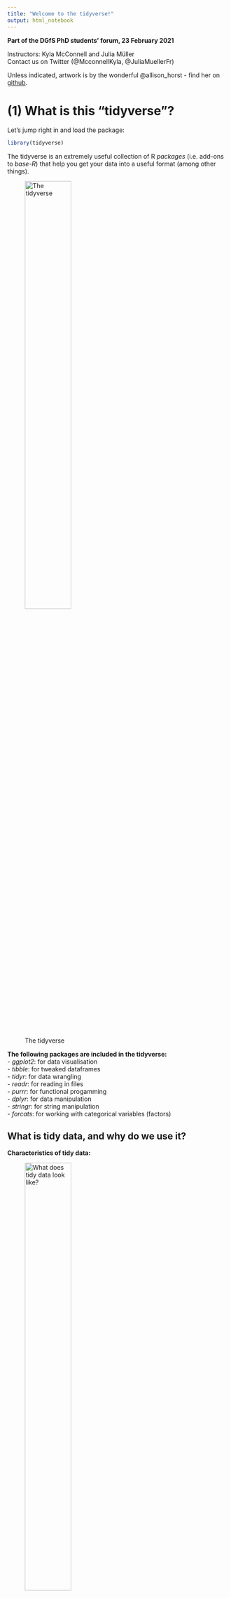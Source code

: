 ```yaml
---
title: "Welcome to the tidyverse!"
output: html_notebook
---
```


**Part of the DGfS PhD students' forum, 23 February 2021**

Instructors: Kyla McConnell and Julia Müller  
Contact us on Twitter (@McconnellKyla, @JuliaMuellerFr)  

Unless indicated, artwork is by the wonderful @allison_horst - find her on [github](https://github.com/allisonhorst/stats-illustrations).


# (1) What is this "tidyverse"?

Let's jump right in and load the package:
```r
library(tidyverse)
```

The tidyverse is an extremely useful collection of R *packages* (i.e. add-ons to *base-R*) that help you get your data into a useful format (among other things).

![The tidyverse](img/tidyverse_celestial.png){width=50%}

**The following packages are included in the tidyverse:**  
- *ggplot2*: for data visualisation  
- *tibble*: for tweaked dataframes  
- *tidyr*: for data wrangling  
- *readr*: for reading in files  
- *purrr*: for functional progamming  
- *dplyr*: for data manipulation  
- *stringr*: for string manipulation  
- *forcats*: for working with categorical variables (factors) 


## What is tidy data, and why do we use it?

**Characteristics of tidy data:**  

![What does tidy data look like?](img/tidydata_1.jpg){width=50%}

**Why this format?**  
- a lot of wrangling commands are based on the assumption that your data is tidy 
- is expected for many statistical models
- works best for plotting 
- "Tidy datasets are all alike, but every messy dataset is messy in its own way" Hadley Wickham

![Why use tidy data?](img/tidydata_3.jpg){width=50%}


# (2) Communicating with R

## Understanding warnings and errors
R will often "talk" to you when you're running code. For example, when you install a package, it'll tell you e.g. where it is downloading a package from, and when it's done. Similarly, when you loaded the tidyverse collection of packages, R listed them all. That's nothing to worry about!

When there's a mistake in the code (e.g. misspelling a variable name, forgetting to close quotation marks or brackets), R will give an *error* and be unable to run the line. The error message will give you important information about what went wrong.
```r
hello <- "hi"
Hello
```

In contrast, *warnings* are shown when R thinks there could be an issue with your code or input, but it still runs the line. R is generally just telling you that you MIGHT be making a logical error, not that the code is impossible.

```r
c(1, 2, 3) + c(1, 2)
```


## Reading function documentation
We'll get to know a number of R *functions* today. These functions can take one or more `arguments`. As an example, let's try out the `say()` function from the cowsay package.

First, (install and) load the cowsay package:
```r
# install.packages("cowsay")
library(cowsay)
```

Try the following code:
```r
say(
  what = "Good luck learning R!", 
  by = "rabbit")
```

We can see that this function has the `what` argument (what should be said?) and the `by` argument (which animal should say it?). But what other options are there for this command - which other animals, for example, or can you change the colour? To see the documentation for the `say` command, you can either run this line of code:
```r
?say
```
...or type in `say` in the Help tab on the bottom right.

This will show you the documentation for the command.

- *Usage* shows an overview of the function arguments and their defaults (e.g. if you typed in `say()` without any arguments in the brackets, you'd get the defaults, i.e. a cat saying "Hello world!")
```r
say()
```

- *Arguments* provides more information on each argument. 
Arguments are the options you can use within a function.
- what
- by 
- type
- what_color
etc. 
Each of these can be fed the `say()` function to slightly alter what it does.

- *Examples* at the bottom of the help page lists a few examples you can copy-paste into your code to better understand how a function works.

Don't worry if you don't understand everything in the documentation when you're first starting out. Just try to get an idea for which arguments there are and which options for those arguments. It's good practice to look at help documents often -- this will also help you get more efficient at extracting the info you need from them.


# (3) Reading in and exploring data

What type of file are you working with? Specifically, what's used to separate the values in the different columns? To find out, open the file in a text editor. Common options are either commas or semicolons (in which cases, the file often has the ending .csv) or tabs (often .txt files).

Where is the file saved? If you are working in a Markdown and the data file is saved in the same location as the script file, you can use the name of the file with its ending, e.g. "new_data.csv" or "final_data.txt". This is possible because RMarkdown automatically sets the working directory, i.e. the location R tries to find the file, to where it is saved. This is very convenient especially when you share your script and data. Your contributor doesn't need to type in any long paths but can directly start working.
If the file is saved in a subfolder called "data", use  "data/example_file.csv"). ../ allows you to go backwards one folder.

If you're working in a script, use `setwd()` (e.g.: `setwd(~Documents/PhD/Rscripts/...)` or `setwd(C:/Documents...)`), or Session -> Set Working Directory -> Choose Directory...)

The commands to read in a file are:
- base-R: `read.csv()` and `read.tsv()`
  - tidyverse (improvements, reads as tibble instead of dataframe): `read_csv()` and `read_tsv()`
    - must have tidyverse installed and loaded with a `library()` call
    - `read_csv2()` for semicolon-separated csv 
    - `read_delim(file, delim)` for any other delimiters
    
*Save the output to a variable using <- *

So reading in data tends to follow this pattern:
```r
name_of_data_in_R <- read_csv("data_file.csv") # equivalent to
name_of_data_in_R <- read_delim("data_file.csv", delim = ",")

name_of_data_in_R <- read_csv2("data_file.csv") # equivalent to
name_of_data_in_R <- read_delim("data_file.csv", delim = ";")

name_of_data_in_R <- read_tsv("data_file.txt") # tab-separated file
```


#### A note on the data we'll use today
We've tried to tailor the workshop to be relevant to the kinds of data many of you said you used in the pre-workshop survey, so we'll start with self-paced reading data (which looks fairly similar to eye-tracking data, another common response), and later use examples of corpus data and a questionnaire output. However, everything we discuss is useful for any kind of data!
We're also providing several files for you to practise on later, so you can pick data that looks closest to what you're actually working with.

Let's read in a small self-paced reading dataset (saved in the data folder, so we need to add `data/` to tell R that):
```r
spr <- read_csv("data/dgfs_spr.csv")
```
The current dataframe is a self-paced reading experiment where 12 participants read 20 sentences each, plus 3 practice sentences to get them warmed up. Half the sentences were about dogs and half the sentences were about cats. In one condition (A), all sentences were paired with appropriate adjectival collocates according to the BNC (lap dog vs. tortoiseshell cat), in the other, these were reverse (lap cat vs. tortoiseshell dog). All sentences were presented in otherwise natural-sounding sentences. 

## Exploring our data

Now you have a data file read in, but how do you see what's in it?

```r
head(spr)
```

You can change the amount of rows with the `n` *argument*: 
```r
head(spr, n=3)
```

Or: click name of dataframe in Environment tab
  - can also sort columns and Filter rows -- just for viewing purposes
  - bit slow if you start having huge dataframes but often a good first look

There's also an easy way to see what the columns are:
```r
colnames(spr)
```

`summary()`: call it on a dataframe to get each column and useful info based on the data type. For example, numeric columns will show the min, median, max and the quartiles (25% increments).
```r
summary(spr)

summary(spr$RT)
```

### Exercise
Read in and explore the example data
How many rows and columns does it have?

## Character vs. factor columns

In the environment panel (or using `str()`), you can see that all the variables in this data are read in as either numeric or character data. However, some variables should be treated as factors because they represent categories, not text data. Let's convert them. 
```r
spr$participant <- as_factor(spr$participant)
spr$item_type <- as_factor(spr$item_type)
spr$cond <- as_factor(spr$cond)
```

This way, the summary output also works as expected. For example, we can have a look at how many different participants and conditions:
```r
summary(spr$participant)

summary(spr$cond)
```

If any other columns in your dataframe are read in wrong (for example, if you have a numeric column that looks like: "43", "18" and is being read as a character column) you can convert them with similar syntax: 
`as.numeric()`, `as.character()` etc.


# (4) The pipe %>% 

One of the most noticeable features of the tidyverse is the pipe %>% (keyboard shortcut: Ctr/Cmd + Shift + M) .

The pipe takes the item before it and feeds it to the following command as the first argument. Since all tidyverse (and some non-tidyverse) functions take the dataframe as the first argument, this can be used to string together multiple functions. 

So to re-write the `head()` function with the pipe:
```r
spr %>% 
  head()
```

This produces the exact same output as `head(spr)`. Why would this be useful?

Compare the following lines of pseudocode, which would produce the same output:

A.
bop(
  scoop(
    hop(foo_foo, through = forest),
    up = field_mice
  ), 
  on = head
)


B.
foo_foo %>%
  hop(through = forest) %>%
  scoop(up = field_mice) %>%
  bop(on = head)
  
You can see that the version with the pipe is easier to read when more than one function is called on the same dataframe! 

Here are some more examples:
```r
# Equivalent to summary(spr)
spr %>% 
  summary()

# Equivalent to colnames(spr), which returns all column names
colnames(spr)

spr %>% 
  colnames() 

# Equivalent to nrow(spr), which returns the number of rows in the df
nrow(spr)

spr %>% 
  nrow()
```

And you can also stack commands by ending each row (except the last one) with a pipe:
```r
spr %>% 
  colnames() %>% #extracts column names
  toupper() #converts them to uppercase

spr %>% 
  colnames() %>% #extracts column names
  nchar() #counts the number of letters
```


# (5) Renaming and rearranging data

## rename()
You can rename columns with the `rename()` function. The syntax is new_name = old_name. Let's rename the `cond` variable:
```r
spr %>% 
  rename(condition = cond)
```

This is just a preview because we didn't assign the changed dataframe to any name. This is useful for testing code and making sure it does what you expect and want it to do.

- if you look at the spr dataframe, for example in the Environment panel on the upper-right, the dataframe hasn't changed

- To save your changes: assigning your call back to the variable name

- Good work flow: Preview then save when you're sure you're happy with the output

You can also rename multiple columns at once (no need for an array here):
```r
spr <- spr %>% 
  rename(condition = cond, 
         sentence = full_sentence)
```
Notice above that I've saved output over the spr dataframe to make the changes 'permanent'.

There is no output when you simply save the response, but the spr dataframe has been permanently updated (within the R session, not in your file system)

If you make a mistake: arrow with a line under it in the code block of R-Markdown, runs all blocks above (but not the current one)

## relocate()

![Relocate](img/dplyr_relocate.png){width=50%}

The `relocate` function lets you change the order of variables in the data. The following command moves the participant id, full sentence, and word columns to the beginning: 
```r
spr %>% 
  relocate(participant, sentence, word)
```

You can also specify that a variable should be placed before or after another variable:
```r
spr %>% 
  relocate(sentence, .before = sentence_num)
```

Another option is to sort by data type:
```r
spr %>% 
  relocate(where(is.character))

spr %>% 
  relocate(where(is.factor))

spr %>% 
  relocate(where(is.numeric))
```

Reordering variables is particularly useful if you have large datasets with lots of variables.

## arrange()

There's also a corresponding command that lets you sort by row values: `arrange()`. By default, this sorts by lowest to highest value, but you can add `desc()` to reverse that.
```r
spr %>% 
  arrange(RT)

spr %>% 
  arrange(desc(RT))
```

# (6) Subsets

## select()

- The traditional syntax for dealing with columns is dataframe$column.

A useful step in using pipes and tidyverse calls is the ability to *select* specific columns. That is, instead of writing `spr$RT` we can write:

```r
spr %>% 
  select(RT) 
```

We can then use this column for further calculations, like piping it on to the summary call. This will provide the same result as `summary(spr$RT)`
```r
spr %>% 
  select(RT) %>% 
  summary()

spr %>% 
  select(RT) %>% 
  max()

spr %>% 
  select(RT) %>% 
  min()
```


### Select multiple columns 
You can also use `select()` to take multiple columns. 

```r
spr %>% 
  select(participant, word, RT)
```

You can see that these columns are presented in the order you gave them to the select call, too:

```r
spr %>% 
  select(RT, word, participant)
```

You can also use this to reorder columns in that you give the name of the column(s) you want first, then finish with `everything()` to have all other columns follow:

```r
spr %>% 
  select(RT, everything())
```


<<<<<<< Updated upstream
### Preview vs. saving
- Above: mostly previewing using `select()` for first insights
  - if you look at the spr dataframe, for example in the Environment panel on the upper-right, the dataframe hasn't changed

- To save your changes: assigning your call back to the variable name
=======
### Remove columns with select
>>>>>>> Stashed changes

You can also remove columns using select if you use the minus sign. For example, the item_type column is a factor with only one level - it always says "DashedSentence". So let's get rid of it:

```r
spr %>% 
  select(name, everything())
```

There is no output here, but the spr dataframe has been permanently updated (within the R session, not in your file system)

```r
spr %>% 
  select(-item_type)
```

You can also remove multiple columns at once by writing them in an array `c()`. 
```r
spr %>% 
  select(-c(item_type, X1))
```

Make sure to save!

### Leveling up select()

Until now, we've used select() in combination with the full column name, but there are helper functions that let you select columns based on other criteria.

For example, here's how we can select both the `sentence_num` and the `word_num` column - by specifying `ends_with("_num")` in the select() call:
```r
spr %>% 
  select(ends_with("_num"))
```

The opposite is also possible, e.g.
```r
spr %>% 
  select(starts_with("sentence"))
```
returns all columns that start with "sentence".

`contains` is another helper function. Here, we're using it to show all columns that contain an underscore:
```r
spr %>% 
  select(contains("_"))
```

If we try to select a column that doesn't exist, we get an error message:
```r
# spr %>% 
#  select(word, word_number)
```

But if we combine select with any_of, we don't see an error. Instead, R just returns the columns that do exist:
Note here that you have to use an array and enclose the names in quotes!
```r
spr %>% 
  select(any_of(c("word", "word_number")))
```

We can also select a range of  variables using a colon. This works both with variables and (a range of) numbers:
```r
spr %>% 
  select(condition:word) # shows condition, word_num, word

spr %>% 
  select(1:3) # first three columns
```
Here, the order of the columns matters!

Other helper functions are:
- matches: similar to contains, but can use regular expressions
- num_range: in a dataset with the variables X1, X2, X3, X4, Y1, and Y2, select(num_range("X", 1:3)) returns X1, X2, and X3

## filter()

### Filter based on a condition

While with `select()`, you can pick **columns** by name or if they fulfill conditions, `filter()` lets you look for **rows** that fulfill certain conditions. 

![Filter](img/dplyr_filter.jpg){width=50%}

Use `filter()` to return all items that fit a certain condition. For example, you can use:
- equals to: ==
- not equal to: !=
- greater than: > 
- greater than or equal to: >=
- less than: <
- less than or equal to: <=
- in (i.e. in a vector): %in%

*Syntax:*
filter(data, columnname logical-operator condition)
or, using the pipe:
data %>% 
  filter(columnname logical-operator condition)

Let's look at reaction times that are shorter than 200 ms:
```r
spr %>% 
  filter(RT < 200)
```

...reaction times longer than or equal to 250 ms:
```r
spr %>% 
  filter(RT >= 250)
```

...reaction times equal to 200 ms:
```r
spr %>% 
  filter(RT == 200)
```

Or you can use it to select all items in a given category. Notice here that you have to use quotation marks to show you're matching a character string.
Look at the error below:
```r
spr %>% 
  filter(word == relative)
```

The correct syntax is: (because you're matching to a string)
```r
spr %>% 
  filter(word == "relative")
```

To use %in%, give an array of options (formatted in the correct way based on whether the column is a character or numeric):
```r
spr %>% 
  filter(word %in% c("relative", "clause"))

spr %>% 
  filter(sentence_num %in% c(2, 4))
```
Note that filter is case-sensitive, so capitalization matters.

We can also specify several conditions in one `filter()` call, e.g. 
```r
spr %>% 
  filter(word == "relative" & RT > 200)

spr %>% 
  filter(RT > 300 | RT < 150)
```

We can also "chain" different functions, which is one of the things that makes the pipe so useful. For example, we could filter for data in condition B, which is an incomplete sentence, and only look at the words and their response times:
```r
spr %>% 
  filter(condition == "cond_B") %>% 
  select(word, RT)
```


# (7) Separating and uniting columns

For the next two examples, we'll use a different dataset called `animal_corpus`. Read it in and familiarise yourself with its contents.
```r
animal_corpus <- read_csv2("data/cat_dog_corpus_data.csv")
```

This contains corpus data of "cat" and "dog" together with the words that precede "cat" and "dog". These are called "collocates" and, in our example, also include part of speech tags (the format is word_tag).

This data is not tidy. Why?

The collocates column contains two variables (word and tag) although according to tidy data principles, each variable should be saved in its own column.

## separate()

Luckily, the tidyverse has a command for that: `separate()`. It takes the following arguments:
- data: our dataframe, we'll pipe it
- col: which column needs to be separated
- into: a vector that contains the names of the new columns
- sep: which symbol separates the values
- remove (optional): by default, the original column will be deleted. Set `remove` to FALSE to keep it.

```r
(animal_corpus <- animal_corpus %>% 
  separate(col = collocate, 
           into = c("coll", "coll_tag"), 
           sep = "_"))
```

The self-paced reading data also has a column that needs separating - the condition column. Because it contains three pieces (cond_A/B_cat/dog), we pipe into a select command to remove "cond" afterwards:
```r
(spr <- spr %>% 
  separate(col = cond,
           into = c("drop", "condition", "target"),
           sep = "_") %>% 
  select(-drop))
```


## unite()

The opposite of `separate()`. This lets you glue columns together. 
- col is the name of the new column
- the next argument, a vector, lists the columns that should be united
- sep, as above, lets you specify how the values should be separated
```r
animal_corpus %>% 
  unite(col = "coll_word",
        c("collocate", "animal"),
        sep = " ")
```

Another example: Let's say we'd like our data to be in the format "collocate cat/dog", so without the tag, but in one column. We can first separate to put tags and collocates in different columns and then unite the tag with the animal in a second step:
```r
 animal_corpus %>% 
  unite(col = "coll_word",
        c("coll", "animal"),
        sep = " ")
```

This leads to a lot of repetition - some bigrams appear several times in just our preview. To remedy this, we can use `distinct()`, which only keeps unique rows:
```r
animal_corpus %>% 
  separate(col = collocate, 
           into = c("coll", "coll_tag"), 
           sep = "_") %>% 
  unite(col = "coll_word",
        c("coll", "animal"),
        sep = " ") %>% 
  distinct()
```

Some entries still turn up several times because the same word can be tagged differently. To make clear that we want unique collocate cat/dog combinations, we can put `coll_word` into `distinct()` to make clear that this is the relevant column and tags should be ignored.
```r
animal_corpus %>% 
  separate(col = collocate, 
           into = c("coll", "coll_tag"), 
           sep = "_") %>% 
  unite(col = "coll_word",
        c("coll", "animal"),
        sep = " ") %>% 
  distinct(coll_word)
```

# (8) Creating and changing columns with mutate()

With the `mutate()` function, you can change existing columns and add new ones.

![Mutate](img/dplyr_mutate.png){width=50%}

## Change data type in a column

For example, we could change data types by using `mutate()`. The syntax is:
mutate(data, col_name = some_operation), or, with the pipe: data %>% mutate(col_name = some_operation).

Instead of the code we used earlier to convert participant, item type, and condition to factors, we could write: 
```r
spr <- spr %>% 
  mutate(participant = as_factor(participant),
         item_type = as_factor(item_type),
         condition = as_factor(condition))
```
As you can see, we can change several variables within one `mutate()`  call. In the same way, we could create several new columns at the same time. Here, dropping each new column onto a new line is considered good style and makes the code more readable (but it's not necessary).

The response times are measured in ms. Let's convert them to seconds by dividing by 1000:
```r
spr <- spr %>% 
  mutate(RT_s = RT / 1000)
```
Now, there's a new column called RT_s (it's at the very end by default).

You can also save the new column with the same name, and this will update all the items in that column (see below, where I divide response times by 1000, but note that I don't save the output):
```r
spr %>% 
  mutate(RT = RT / 1000)
```

You can also do operations to character columns - for example: 
```r
spr %>% 
  mutate(word = tolower(word))
```

## Relabel factors
In our SPR experiment, condition A represents a match (i.e. cat/dog is presented with a matching collocate: purring cat, guide dog) and condition B is a mismatch (e.g. guide cat, purring dog). To make this clear in the data, we should label this explicitly. Within a `mutate()` command, we can use `recode()` to change the factor labels. The format for this is old label = "new label".
```r
spr %>% 
  mutate(condition = recode(condition, A = "match", B = "mismatch"))
```


## If-else-statements
## CHANGE TO JUST CASE_WHEN?

Now for something fancy. You can also make new columns based on "if" conditions using the call `ifelse()`. The syntax of ifelse is: ifelse(this_is_true, this_happens, else_this_happens). For example, we could create a column called "RT_short" that contains "short" if the response time is faster than 100 ms and "long" if it isn't:

```r
spr %>% 
  mutate(RT_short = ifelse(RT < 100, "short", "long")) %>% 
  select(RT, RT_short)
```

Here is another example (notice the output isn't being saved since we don't really need it):
```r
spr %>% 
  mutate(RT_category = ifelse(RT < 100 | RT > 500, "extreme", "normal")) %>% 
  select(RT, RT_category)
```
Here, we're once again using the logical operators.

You can also use ifelse on categorical / character columns:
```r
spr %>% 
  mutate(position = ifelse(word %in% c("cat", "dog"), "critical", "not critical")) %>% 
  select(word, position)
```

CHANGE EXAMPLE
You can also use this to condense the groups in a certain column. For example, say we want to combine the categories "Beds", "Wardrobes", and "Chests of drawers & drawer units" into one category, "Bedroom":
```r
spr %>% 
  mutate(category = ifelse(category %in% c("Beds", "Wardrobes","Chests of drawers & drawer units"), "Bedroom", category)) %>% 
  select(category)
```
Notice here that if we want to affect the entry only if the condition is TRUE, leaving it unchanged if it is false, we leave the column name as the else condition. This tells R to take the value that is currently in that column if it finds the condition to be FALSE.

Most of the examples above involve labeling different groupings with text, but you can use ifelse for all sorts of operations. Say the price of wood has gone up, so we want to add 100SAR to the price of any furniture taller than 1m. We could:
CHANGE EXAMPLE
```r
spr %>% 
  mutate(new_price = ifelse(height >= 100, price + 100, price)) %>% 
  select(item_id, height, price, new_price)
```
Remember, you could also do this in-place by assigning the new column to "price" instead of "new_price".

## Several conditions: case_when()
What if you have several conditions? For example, if RTs are shorter than 100 ms, they should be labelled "short", if they're longer than 500 ms, "long", and "normal" for all other RTs. While it's possible to chain several `if_else()` statements, it gets confusing and hard to read. Instead, we should use `case_when()`.

![Case when: an extension of if-else](img/dplyr_case_when.png){width=50%}

The syntax within `case_when()` is:
condition ~ what to do if it is true (can be used as often as you want and can even refer to different variables!),
TRUE ~ what to do in all other cases.
```r
spr %>% 
  mutate(RT_category = case_when(
    RT < 100 ~ "short",
    RT > 500 ~ "long",
    TRUE ~ "normal"
  )) %>% 
  select(RT, RT_category)
```

To use another example: In the corpus data, we'd like to simplify the part-of-speech tags a bit. To see the different tags that are in the data right now, we can use `unique()`, which will show us all factor labels.
```r
unique(animal_corpus$coll_tag)
```

Then, within a `case_when()` command, we can create a simplified tag variable to tell us whether something is a noun, adjective, or verb. As you can see in the code below, we can immediately convert this new variable into a factor within the same `mutate()` command.
```r
(animal_corpus <- animal_corpus %>% 
  mutate(coll_tag_simple = case_when(
    coll_tag %in% c("np1", "nn1") ~ "noun",
    coll_tag %in% c("jj", "jjt") ~ "adjective",
    coll_tag %in% c("vhz", "vvg", "vv0", "vvi") ~ "verb"
  ),
  coll_tag_simple = as_factor(coll_tag_simple)))
```
 
Let's have a look:
```r
summary(animal_corpus$coll_tag_simple)
```
 Some NAs were introduced! To figure out why that's the case, let's use `is.na` within a `filter()` command:
```r
animal_corpus %>% 
  filter(is.na(coll_tag_simple))
```
 
Looks like we didn't account for the "cs" (conjunction) tag. Since we know that "because" doesn't refer to "cat/dog", we might as well remove these cases from the data by adding an exclamation mark in front of `is.na`:
```r
animal_corpus <- animal_corpus %>% 
  filter(!is.na(coll_tag_simple))
```


# (9) Summary tables with groupings

### group_by() & summarize()

In our SPR experiment, we showed matching and mismatching collocate + cat/dog combinations, so we might assume that the mismatched combinations were read more slowly. We'd like to see the average RTs for each condition.

To look at summary statistics for specific groupings like these, we have to use a two- (more like three-) step process. 

First, group by your grouping variable (here: condition) using `group_by()`
Then, summarize, which creates a column based on a transformation to another column, using `summarize()` or `summarise()`
Finally, ungroup (so that R forgets that this is a grouping and carries on as normal, with `ungroup()`
Usually this makes no difference to what you see but is an important fail-safe if you're continuing in the code block. For example, if you need to drop the former grouping variable and don't use `ungroup()`, R will refuse to drop it.

![Group and ungroup](img/group_by_ungroup.png){width=50%}

You can use multiple different operations in the summarize part, including:
- mean(col_name)
- median(col_name)
- max(col_name)
- min(col_name)

For example, to return the average RT in each condition:
```r
spr %>% 
  group_by(condition) %>% 
  summarize(mean(RT)) %>% 
  ungroup()
```

You can also give a name to your new summary column: 
```r
spr %>% 
  group_by(condition) %>% 
  summarize(average_RT = mean(RT)) %>% 
  ungroup()
```

Or further manipulate it, e.g. converting ms to seconds:
```r
spr %>% 
  group_by(condition) %>% 
  summarize(average_RT_s = mean(RT) / 1000) %>% 
  ungroup()
```

For categorical columns, you can also count how many rows are in each category using `count()` instead of `summarize()`. Here, we're counting how often which word appeared in the experiment. The count is displayed in the new "n" column:
```r
spr %>% 
  group_by(word) %>% 
  freq = count() %>% 
  ungroup()
```

This is sorted alphabetically, but we can pipe it into the `arrange()` call we discussed earlier to sort by frequency, in descending order.
```r
spr %>% 
  group_by(word) %>% 
  count() %>% 
  ungroup() %>% 
  arrange(desc(n))
```


# (10) Transforming data 

![Pivot](img/tidyr_spread_gather.png){width=50%}

## pivot()
-> pivot (wide - long, or long - wide)
separate (example: tagged corpus text) and unite (example: create participant id from experiment id + number)

# (12) Joining several data sets
- left_join, right_join, inner_join, full_join
- semi_join, anti_join
- bind_rows, bind_cols


# (13) Writing files to disk

To write files to disk, you also need to select which separator you want to use -- do you want a comma-separated file or a tab-separated file? In theory, this shouldn't matter much,y ou just have to know which you pick. 

CSVs are often saved as .csv (this is also openable in Excel) and TSVs are often saved as .txt

You can save CSVs and TSVs like so:
```r
# write_tsv(spr, "spr_df.txt")

# write_csv(spr, "spr_df.csv")
```
Syntax: write_tsv(dfname, "filename.ext")

Remember, something like data type in R (ex: character or factor) can't be saved into one of these files -- it just saves the values separated by the separator (and the column names). So you'll still have to do the conversions next time you read the file into R. 


# (13) Simple graphs
- working with subsets by directly piping them into a plotting/model call

![ggplot2](img/ggplot2_exploratory.png){width=50%}

# Missing commands
- across  
- nest_by  
- coalesce  
- lag and lead  
- cumulative aggregates  
- top_n()
- sample()?


# (14) Getting help

## Resources and cheat sheets
- [R for Data Science](https://r4ds.had.co.nz/index.html)
- [Collection of cheat sheets](https://rstudio.com/resources/cheatsheets/)

## How to access and read function documentations
?command/??command or enter it into the help search box

vingettes

## Reprex?

## Working with Google results

## Workflows/code conventions
-add- 


## Challenge questions / thinking tidyverse / chaining commands 
### Chaining commands

Thinking tidyverse: Now you have a lot of tidy tools that can all be combined or "chained".

See if you can figure out the following challenges. (Some may be a bit tricky, it's alright if you have to skip a couple or come back to them later.)

Penguins: 

1. Make a new column converting body mass to kg, then filter out all penguins under 6kg and save the result to a new tibble called "small_penguins".
```r

```

2. Which penguin species occur on Biscoe island? Filter first to include only this island, then return the distinct species that are found there. 
```r

```

3. Remember that the flipper_length column is represented in mm. Return how many penguins measured in this dataset had a flipper length longer than 2.5cm. Try to do this in one step, without having to permanently add the column to the dataframe (and without using 250cm)
```r

```


SPR: 
1. "Center" the response times around the average. This means take the mean RT and subtract it from every RT, so that 0 is now the average RT and the numbers reflect how much faster or slower the RT was from average. Save these centered RTs as a column called RT_c
```r

```

2. Create a new column that is called word_length and assign it to the number of characters in the word. Save the output.
```r

```

spr:
1. Return the most expensive bed.
```r

```

2. Count how many chairs are available in other colors.
```r

```


3. There is some junk in the designer column. Look at it using distinct(), then remove it with the following code: 

spr <- spr %>% 
  filter(!str_detect(designer, "[0-9]"))
  
Note: str_detect looks for regular expressions. Here, the regular expression [0-9] matches any number. If this is true, str_detect returns TRUE -- However, it is proceeded by ! which means NOT. Thus, the filter is satisfied only if str_detect returns FALSE, i.e. there are no numbers present.
  
Then, find which designer makes the most expensive furniture. Return the average price for each designer's products, and arrange them from largest to smallest. (Hint, give your summary column a name.)
```r

```


4. How many products did each designer design? You can use count, but can also just save this variable as a factor and look at a summary. 
```r

```


